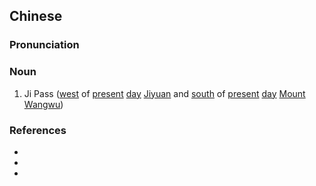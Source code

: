 {{also|箕关}}
==Chinese==
{{zh-forms|s=箕关}}

===Pronunciation===
{{zh-pron
|m=Jī Guān
|cat=n
}}

===Noun===
{{zh-noun}}

# {{lb|zh|archaic}} Ji Pass ([[west]] of [[present]] [[day]] [[w:Jiyuan|Jiyuan]] and [[south]] of [[present]] [[day]] [[w:Mount Wangwu|Mount Wangwu]])

===References===
* {{pedialite|Mount Wangwu}}
* {{pedialite|Jiyuan}}
* {{cite-book
|last=Luo
|first=Guanzhong
|authorlink=w:Luo Guanzhong
|coauthors=
|year=
|title=Annotated [[s:Romance of the Three Kingdoms/Chapter 13#35|Romance of the Three Kingdoms/Chapter 13]], page 163, note 33
|language=Mandarin
|publisher=
|location=
|isbn=957911305X
}}